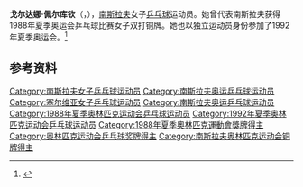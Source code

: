 {{NoteTA|G1=Table Tennis}}
'''戈尔达娜·佩尔库钦'''（{{lang-sr|Гордана Перкучин|Gordana Perkučin}}，{{bd|1962年|5月7日||}}），[[南斯拉夫|南斯拉夫]]女子[[乒乓球|乒乓球]]运动员。她曾代表南斯拉夫获得1988年夏季奥运会乒乓球比赛女子双打铜牌。她也以独立运动员身份参加了1992年夏季奥运会。<ref>{{Cite web|title=Gordana PERKUCIN|url=https://www.olympic.org/gordana-perkucin|accessdate=2021-04-01|work=International Olympic Committee|archive-date=2020-08-14|archive-url=https://web.archive.org/web/20200814101552/https://www.olympic.org/gordana-perkucin|dead-url=no}}</ref>

== 参考资料 ==
{{reflist}}
{{欧洲乒乓球锦标赛女子双打冠军}}
{{Authority control}}
{{DEFAULTSORT:Perkučin, Gordana}}
[[Category:南斯拉夫女子乒乓球运动员|Category:南斯拉夫女子乒乓球运动员]]
[[Category:南斯拉夫奥运乒乓球运动员|Category:南斯拉夫奥运乒乓球运动员]]
[[Category:塞尔维亚女子乒乓球运动员|Category:塞尔维亚女子乒乓球运动员]]
[[Category:南斯拉夫奥运乒乓球运动员|Category:南斯拉夫奥运乒乓球运动员]]
[[Category:1988年夏季奥林匹克运动会乒乓球运动员|Category:1988年夏季奥林匹克运动会乒乓球运动员]]
[[Category:1992年夏季奥林匹克运动会乒乓球运动员|Category:1992年夏季奥林匹克运动会乒乓球运动员]]
[[Category:1988年夏季奧林匹克運動會獎牌得主|Category:1988年夏季奧林匹克運動會獎牌得主]]
[[Category:奥林匹克运动会乒乓球奖牌得主|Category:奥林匹克运动会乒乓球奖牌得主]]
[[Category:南斯拉夫奥林匹克运动会铜牌得主|Category:南斯拉夫奥林匹克运动会铜牌得主]]